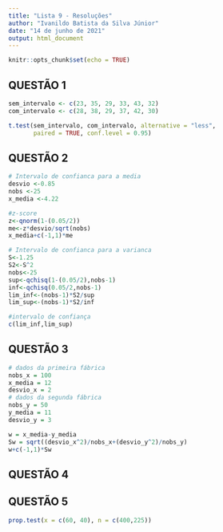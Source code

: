 ---
title: "Lista 9 - Resoluções"
author: "Ivanildo Batista da Silva Júnior"
date: "14 de junho de 2021"
output: html_document
---

```{r setup, include=FALSE}
knitr::opts_chunk$set(echo = TRUE)
```

## QUESTÃO 1

```{r}
sem_intervalo <- c(23, 35, 29, 33, 43, 32)
com_intervalo <- c(28, 38, 29, 37, 42, 30)
```

```{r}
t.test(sem_intervalo, com_intervalo, alternative = "less",
       paired = TRUE, conf.level = 0.95)
```

## QUESTÃO 2

```{r}
# Intervalo de confianca para a media
desvio <-0.85
nobs <-25
x_media <-4.22

#z-score
z<-qnorm(1-(0.05/2))
me<-z*desvio/sqrt(nobs)
x_media+c(-1,1)*me
```

```{r}
# Intervalo de confianca para a varianca
S<-1.25
S2<-S^2
nobs<-25
sup<-qchisq(1-(0.05/2),nobs-1)
inf<-qchisq(0.05/2,nobs-1)
lim_inf<-(nobs-1)*S2/sup
lim_sup<-(nobs-1)*S2/inf

#intervalo de confiança
c(lim_inf,lim_sup)
```

## QUESTÃO 3

```{r}
# dados da primeira fábrica
nobs_x = 100
x_media = 12
desvio_x = 2
# dados da segunda fábrica
nobs_y = 50
y_media = 11
desvio_y = 3
```

```{r}
w = x_media-y_media
Sw = sqrt((desvio_x^2)/nobs_x+(desvio_y^2)/nobs_y)
w+c(-1,1)*Sw
```

## QUESTÃO 4






## QUESTÃO 5

```{r}
prop.test(x = c(60, 40), n = c(400,225))
```


